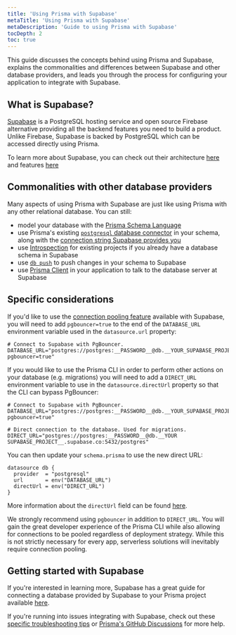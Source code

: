 ```yaml
---
title: 'Using Prisma with Supabase'
metaTitle: 'Using Prisma with Supabase'
metaDescription: 'Guide to using Prisma with Supabase'
tocDepth: 2
toc: true
---
```


<TopBlock>

This guide discusses the concepts behind using Prisma and Supabase, explains the commonalities and differences between Supabase and other database providers, and leads you through the process for configuring your application to integrate with Supabase.

</TopBlock>

## What is Supabase?

[Supabase](https://supabase.com/) is a PostgreSQL hosting service and open source Firebase alternative providing all the backend features you need to build a product. Unlike Firebase, Supabase is backed by PostgreSQL which can be accessed directly using Prisma.

To learn more about Supabase, you can check out their architecture [here](https://supabase.com/docs/guides/getting-started/architecture) and features [here](https://supabase.com/docs/guides/getting-started/features)

## Commonalities with other database providers

Many aspects of using Prisma with Supabase are just like using Prisma with any other relational database. You can still:

- model your database with the [Prisma Schema Language](/concepts/components/prisma-schema)
- use Prisma's existing [`postgresql` database connector](/concepts/database-connectors/postgresql) in your schema, along with the [connection string Supabase provides you](https://supabase.com/docs/guides/database/connecting-to-postgres#finding-your-connection-string)
- use [Introspection](/concepts/components/introspection) for existing projects if you already have a database schema in Supabase
- use [`db push`](/concepts/components/prisma-migrate/db-push) to push changes in your schema to Supabase
- use [Prisma Client](/concepts/components/prisma-client) in your application to talk to the database server at Supabase

## Specific considerations

If you'd like to use the [connection pooling feature](https://supabase.com/docs/guides/integrations/prisma#connection-pooling-with-supabase) available with Supabase, you will
need to add `pgbouncer=true` to the end of the `DATABASE_URL` environment variable used in the `datasource.url` property:

```env file=.env
# Connect to Supabase with PgBouncer.
DATABASE_URL="postgres://postgres:__PASSWORD__@db.__YOUR_SUPABASE_PROJECT__.supabase.co:6543/postgres?pgbouncer=true"
```

If you would like to use the Prisma CLI in order to perform other actions on your database (e.g. migrations) you will need to add a `DIRECT_URL` environment variable to use in the `datasource.directUrl` property so that the CLI can bypass PgBouncer:

```env file=.env highlight=4-5;add
# Connect to Supabase with PgBouncer.
DATABASE_URL="postgres://postgres:__PASSWORD__@db.__YOUR_SUPABASE_PROJECT__.supabase.co:6543/postgres?pgbouncer=true"

# Direct connection to the database. Used for migrations.
DIRECT_URL="postgres://postgres:__PASSWORD__@db.__YOUR SUPABASE_PROJECT__.supabase.co:5432/postgres"
```

You can then update your `schema.prisma` to use the new direct URL:

```prisma file=schema.prisma highlight=4;add
datasource db {
  provider  = "postgresql"
  url       = env("DATABASE_URL")
  directUrl = env("DIRECT_URL")
}
```

More information about the `directUrl` field can be found [here](https://www.prisma.io/docs/reference/api-reference/prisma-schema-reference#fields:~:text=the%20shadow%20database.-,directUrl,-No).

<Admonition type="info">

We strongly recommend using `pgbouncer` in addition to `DIRECT_URL`. You will gain the great developer experience of the Prisma CLI while also allowing for connections to be pooled regardless of deployment strategy. While this is not strictly necessary for every app, serverless solutions will inevitably require connection pooling.

</Admonition>

## Getting started with Supabase

If you're interested in learning more, Supabase has a great guide for connecting a database provided by Supabase to your Prisma project available [here](https://supabase.com/docs/guides/integrations/prisma).

If you're running into issues integrating with Supabase, check out these [specific troubleshooting tips](https://supabase.com/docs/guides/integrations/prisma#troubleshooting) or [Prisma's GitHub Discussions](https://github.com/prisma/prisma/discussions) for more help.
